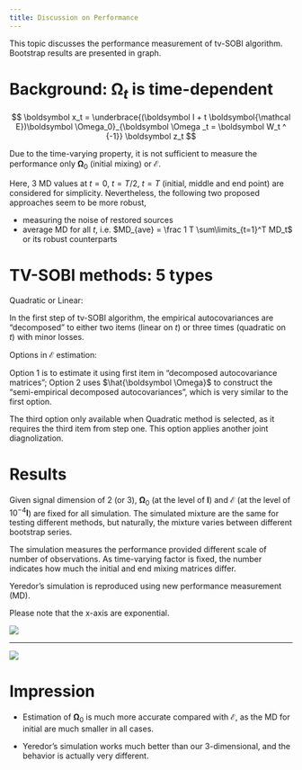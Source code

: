 ```yaml
---
title: Discussion on Performance
---
```


This topic discusses the performance measurement of tv-SOBI algorithm. Bootstrap results are presented in graph. 

# Background: $\boldsymbol \Omega_t$ is time-dependent

$$
\boldsymbol x_t =  \underbrace{(\boldsymbol I + t \boldsymbol{\mathcal E})\boldsymbol \Omega_0}_{\boldsymbol \Omega _t = \boldsymbol W_t ^ {-1}} \boldsymbol  z_t
$$

Due to the time-varying property, it is not sufficient to measure the performance only $\boldsymbol\Omega_0$ (initial mixing) or $\boldsymbol{ \mathcal E}$. 

Here, 3 MD values at $t=0, \ t=T/2, \ t=T$ (initial, middle and end point) are considered for simplicity. Nevertheless, the following two proposed approaches seem to be more robust,

- measuring the noise of restored sources
- average MD for all $t$, i.e. $MD_{ave} = \frac 1 T \sum\limits_{t=1}^T MD_t$ or its robust counterparts

# TV-SOBI methods: 5 types

Quadratic or Linear:

In the first step of tv-SOBI algorithm, the empirical autocovariances are "decomposed" to either two items (linear on $t$) or three times (quadratic on $t$) with minor losses.

Options in $\boldsymbol{\mathcal E}$ estimation:

Option 1 is to estimate it using first item in "decomposed autocovariance matrices"; Option 2 uses $\hat{\boldsymbol \Omega}$ to construct the "semi-empirical decomposed autocovariances", which is very similar to the first option.

The third option only available when Quadratic method is selected, as it requires the third item from step one. This option applies another joint diagnolization.

# Results

Given signal dimension of 2 (or 3), $\boldsymbol \Omega_0$ (at the level of $\boldsymbol I$) and $\boldsymbol{\mathcal E}$ (at the level of $10^{-4} \boldsymbol I$) are fixed for all simulation. The simulated mixture are the same for testing different methods, but naturally, the mixture varies between different bootstrap series.

The simulation measures the performance provided different scale of number of observations. As time-varying factor is fixed, the number indicates how much the initial and end mixing matrices differ.

Yeredor's simulation is reproduced using new performance measurement (MD).

Please note that the x-axis are exponential. 

![](zzz-sim-2d.png)

<hr />

![](zzz-sim-3d.png)

# Impression

- Estimation of $\boldsymbol \Omega_0$ is much more accurate compared with $\boldsymbol{\mathcal E}$, as the MD for initial are much smaller in all cases.

- Yeredor's simulation works much better than our 3-dimensional, and the behavior is actually very different.

